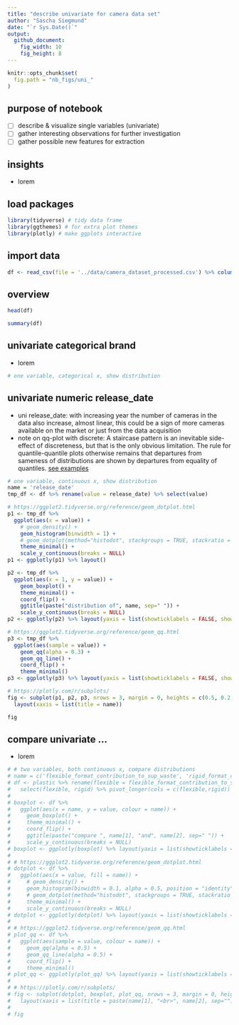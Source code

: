 ```yaml
---
title: "describe univariate for camera data set"
author: "Sascha Siegmund"
date: "`r Sys.Date()`"
output: 
  github_document:
    fig_width: 10
    fig_height: 8
---
```


```r
knitr::opts_chunk$set(
  fig.path = "nb_figs/uni_"
)
```



## purpose of notebook

  - [ ] describe & visualize single variables (univariate)
  - [ ] gather interesting observations for further investigation
  - [ ] gather possible new features for extraction
  
  
## insights 

  - lorem


## load packages

```r
library(tidyverse) # tidy data frame
library(ggthemes) # for extra plot themes
library(plotly) # make ggplots interactive
```


## import data

```r
df <- read_csv(file = '../data/camera_dataset_processed.csv') %>% column_to_rownames(var = 'model')
```


## overview

```r
head(df)
```
```r
summary(df)
```


## univariate categorical brand

- lorem

```r
# one variable, categorical x, show distribution
```


## univariate numeric release_date

- uni release_date: with increasing year the number of cameras in the data also increase, almost linear, this could be a sign of more cameras available on the market or just from the data acquisition  
- note on qq-plot with discrete: A staircase pattern is an inevitable side-effect of discreteness, but that is the only obvious limitation. The rule for quantile-quantile plots otherwise remains that departures from sameness of distributions are shown by departures from equality of quantiles. [see examples](https://stats.stackexchange.com/questions/113387/can-i-still-interpret-a-q-q-plot-that-uses-discrete-rounded-data) 

```r
# one variable, continuous x, show distribution
name = 'release_date'
tmp_df <- df %>% rename(value = release_date) %>% select(value)

# https://ggplot2.tidyverse.org/reference/geom_dotplot.html
p1 <- tmp_df %>%
  ggplot(aes(x = value)) +
    # geom_density() +
    geom_histogram(binwidth = 1) +
    # geom_dotplot(method="histodot", stackgroups = TRUE, stackratio = 1.1, dotsize = 1.2, binwidth = 1) +
    theme_minimal() +
    scale_y_continuous(breaks = NULL) 
p1 <- ggplotly(p1) %>% layout()

p2 <- tmp_df %>%
  ggplot(aes(x = 1, y = value)) +
    geom_boxplot() +
    theme_minimal() +
    coord_flip() +
    ggtitle(paste("distribution of", name, sep=" ")) +
    scale_y_continuous(breaks = NULL) 
p2 <- ggplotly(p2) %>% layout(yaxis = list(showticklabels = FALSE, showgrid = FALSE))

# https://ggplot2.tidyverse.org/reference/geom_qq.html 
p3 <- tmp_df %>%
  ggplot(aes(sample = value)) +
    geom_qq(alpha = 0.3) +
    geom_qq_line() +
    coord_flip() +
    theme_minimal() 
p3 <- ggplotly(p3) %>% layout(yaxis = list(showticklabels = FALSE, showgrid = FALSE))

# https://plotly.com/r/subplots/
fig <- subplot(p1, p2, p3, nrows = 3, margin = 0, heights = c(0.5, 0.2, 0.3), shareX = TRUE) %>% 
  layout(xaxis = list(title = name))

fig
```


## compare univariate ...

- lorem

```r
# # two variables, both continuous x, compare distributions
# name = c('flexible_format_contribution_to_sup_waste', 'rigid_format_contribution_to_sup_waste')
# df <- plastic %>% rename(flexible = flexible_format_contribution_to_sup_waste, rigid = rigid_format_contribution_to_sup_waste) %>% 
#   select(flexible, rigid) %>% pivot_longer(cols = c(flexible,rigid))
# 
# boxplot <- df %>%
#   ggplot(aes(x = name, y = value, colour = name)) +
#     geom_boxplot() +
#     theme_minimal() +
#     coord_flip() +
#     ggtitle(paste("compare ", name[1], "and", name[2], sep=" ")) +
#     scale_y_continuous(breaks = NULL)
# boxplot <- ggplotly(boxplot) %>% layout(yaxis = list(showticklabels = FALSE, showgrid = FALSE))
# 
# # https://ggplot2.tidyverse.org/reference/geom_dotplot.html
# dotplot <- df %>%
#   ggplot(aes(x = value, fill = name)) +
#     # geom_density() +
#     geom_histogram(binwidth = 0.1, alpha = 0.5, position = "identity") +
#     # geom_dotplot(method="histodot", stackgroups = TRUE, stackratio = 1, dotsize = 0.23, binwidth = 0.1) +
#     theme_minimal() +
#     scale_y_continuous(breaks = NULL)
# dotplot <- ggplotly(dotplot) %>% layout(yaxis = list(showticklabels = FALSE, showgrid = FALSE))
# 
# # https://ggplot2.tidyverse.org/reference/geom_qq.html
# plot_qq <- df %>%
#   ggplot(aes(sample = value, colour = name)) +
#     geom_qq(alpha = 0.5) +
#     geom_qq_line(alpha = 0.5) +
#     coord_flip() +
#     theme_minimal()
# plot_qq <- ggplotly(plot_qq) %>% layout(yaxis = list(showticklabels = FALSE, showgrid = FALSE))
# 
# # https://plotly.com/r/subplots/
# fig <- subplot(dotplot, boxplot, plot_qq, nrows = 3, margin = 0, heights = c(0.5, 0.2, 0.3), shareX = TRUE) %>% 
#   layout(xaxis = list(title = paste(name[1], "<br>", name[2], sep="")))
# 
# fig
```